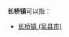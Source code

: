 '''长桥镇'''可以指：
{{PRC admin/disambig|35/06/23/109/000|35/09/23/103/000|41/04/25/105/000}}
*[[长桥镇_(吴县市)|长桥镇 (吴县市)]]
{{disambig|cat=三字中国镇名消歧义}}